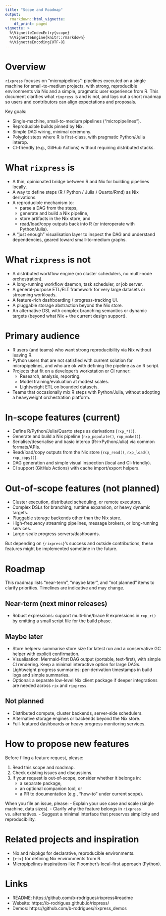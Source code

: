 ```yaml
---
title: "Scope and Roadmap"
output:
  rmarkdown::html_vignette:
    df_print: paged
vignette: >
  %\VignetteIndexEntry{scope}
  %\VignetteEngine{knitr::rmarkdown}
  %\VignetteEncoding{UTF-8}
---
```


# Overview

`rixpress` focuses on “micropipelines”: pipelines executed on a single machine
for small-to-medium projects, with strong, reproducible environments via Nix and
a simple, pragmatic user experience from R. This document clarifies what
`rixpress` is and is not, and lays out a short roadmap so users and contributors
can align expectations and proposals.

Key goals:

- Single-machine, small-to-medium pipelines (“micropipelines”).
- Reproducible builds pinned by Nix.
- Simple DAG wiring, minimal ceremony.
- Polyglot steps where R is first-class, with pragmatic Python/Julia interop.
- CI-friendly (e.g., GitHub Actions) without requiring distributed stacks.

# What `rixpress` is

- A thin, opinionated bridge between R and Nix for building pipelines locally.
- A way to define steps (R / Python / Julia / Quarto/Rmd) as Nix derivations.
- A reproducible mechanism to:
  - parse a DAG from the steps,
  - generate and build a Nix pipeline,
  - store artifacts in the Nix store, and
  - read/load/copy outputs back into R (or interoperate with Python/Julia).

- A “just enough” visualisation layer to inspect the DAG and understand
  dependencies, geared toward small-to-medium graphs.

# What `rixpress` is not

- A distributed workflow engine (no cluster schedulers, no multi-node
  orchestration).
- A long-running workflow daemon, task scheduler, or job server.
- A general-purpose ETL/ELT framework for very large datasets or streaming
  workloads.
- A feature-rich dashboarding / progress-tracking UI.
- A pluggable storage abstraction beyond the Nix store.
- An alternative DSL with complex branching semantics or dynamic targets (beyond
  what Nix + the current design support).

# Primary audience

- R users (and teams) who want strong reproducibility via Nix without leaving R.
- Python users that are not satisfied with current solution for micropipelines,
  and who are ok with defining the pipeline as an R script.
- Projects that fit on a developer’s workstation or CI runner:
  - Research, analysis, reporting.
  - Model training/evaluation at modest scales.
  - Lightweight ETL on bounded datasets.
- Teams that occasionally mix R steps with Python/Julia, without adopting a
  heavyweight orchestration platform.

# In-scope features (current)

- Define R/Python/Julia/Quarto steps as derivations (`rxp_*()`).
- Generate and build a Nix pipeline (`rxp_populate()`, `rxp_make()`).
- Serialise/deserialise and basic interop (R↔Python/Julia) via common
  formats/APIs.
- Read/load/copy outputs from the Nix store (`rxp_read()`, `rxp_load()`,
  `rxp_copy()`).
- DAG generation and simple visual inspection (local and CI-friendly).
- CI support (GitHub Actions) with cache import/export helpers.

# Out-of-scope features (not planned)

- Cluster execution, distributed scheduling, or remote executors.
- Complex DSLs for branching, runtime expansion, or heavy dynamic targets.
- Pluggable storage backends other than the Nix store.
- High-frequency streaming pipelines, message brokers, or long-running services.
- Large-scale progress servers/dashboards.

But depending on `{rixpress}`'s success and outside contributions, these
features might be implemented sometime in the future.

# Roadmap

This roadmap lists “near-term”, “maybe later”, and “not planned” items to
clarify priorities. Timelines are indicative and may change.

## Near-term (next minor releases)

- Robust expressions: support multi-line/brace R expressions in `rxp_r()` by emitting a small script file for the build phase.

## Maybe later

- Store helpers: summarise store size for latest run and a conservative GC helper with explicit confirmation.
- Visualisation: Mermaid-first DAG output (portable, text-first), with simple CI rendering. Keep a minimal interactive option for large DAGs.
- Lightweight progress summaries: per-derivation timestamps in build logs and simple summaries.
- Optional: a separate low-level Nix client package if deeper integrations are needed across `rix` and `rixpress`.

## Not planned

- Distributed compute, cluster backends, server-side schedulers.
- Alternative storage engines or backends beyond the Nix store.
- Full-featured dashboards or heavy progress monitoring services.

# How to propose new features

Before filing a feature request, please:

1. Read this scope and roadmap.
2. Check existing issues and discussions.
3. If your request is out-of-scope, consider whether it belongs in:
   - a separate package,
   - an optional companion tool, or
   - a PR to documentation (e.g., “how-to” under current scope).

When you file an issue, please:
- Explain your use case and scale (single machine, data sizes).
- Clarify why the feature belongs in `rixpress` vs. alternatives.
- Suggest a minimal interface that preserves simplicity and reproducibility.

# Related projects and inspiration

- Nix and nixpkgs for declarative, reproducible environments.
- `{rix}` for defining Nix environments from R.
- Micropipelines inspirations like Ploomber’s local-first approach (Python).

# Links

- README: https://github.com/b-rodrigues/rixpress#readme
- Website: https://b-rodrigues.github.io/rixpress/
- Demos: https://github.com/b-rodrigues/rixpress_demos
